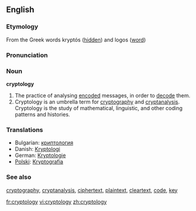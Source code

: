 ==English==

===Etymology===
From the Greek words kryptós ([[hidden]]) and logos ([[word]])

===Pronunciation===

===Noun===
'''cryptology'''

# The practice of analysing [[encode|encoded]] messages, in order to [[decode]] them.
# Cryptology is an umbrella term for [[cryptography]] and [[cryptanalysis]]. Cryptology is the study of mathematical, linguistic, and other coding patterns and histories.

===Translations===
{{rfc-level|Translations at L3+ (AutoFormat would have corrected level of Translations)}}
*Bulgarian: [[криптология]] {{f}}
*Danish: [[Kryptologi]]
*German: [[Kryptologie]] {{f}}
*[[Polski]]: [[Kryptografia]] {{f}}

===See also===
[[cryptography]], [[cryptanalysis]], [[ciphertext]], [[plaintext]], [[cleartext]], [[code]], [[key]]

[[fr:cryptology]]
[[vi:cryptology]]
[[zh:cryptology]]